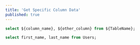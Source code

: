 ```yaml
---
title: 'Get Specific Column Data'
published: true
---
```



<CodeWithExample>

```sql
select ${column_name}, ${other_column} from ${TableName};
```

```sql
select first_name, last_name from Users;
```

</CodeWithExample>